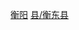{{Catnav|頁面分類|...|中国县份|中国各省县份|湖南省县份}}
{{Catnav|頁面分類|...|湖南行政区划|湖南省县级行政区|湖南省县份}}
{{Catnav|頁面分類|...|湖南市州|湖南地级市|衡阳|衡阳行政区划|衡阳区县市}}
{{catmore|衡东县|湖南省衡东县}}

[[Category:湖南省县份|衡阳]]
[[Category:衡阳区县市|县/衡东县]]
